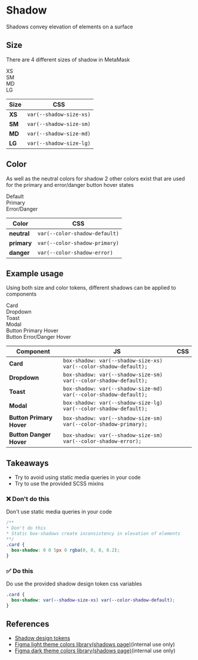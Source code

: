 
<Meta title="Foundations / Shadow" />

# Shadow

Shadows convey elevation of elements on a surface

## Size

There are 4 different sizes of shadow in MetaMask

<div
  style={{
    display: 'grid',
    gap: '32px',
    gridTemplateColumns: 'repeat(auto-fill, 200px)',
    marginTop: 16,
    marginBottom: 16,
  }}
>
  <div
    style={{
      height: 100,
      backgroundColor: 'var(--color-background-default)',
      boxShadow: 'var(--shadow-size-xs) var(--color-shadow-default',
      borderRadius: '4px',
      display: 'grid',
      alignContent: 'center',
      justifyContent: 'center',
      color: 'var(--color-text-default)',
    }}
  >
    <span>XS</span>
  </div>
  <div
    style={{
      height: 100,
      backgroundColor: 'var(--color-background-default)',
      boxShadow: 'var(--shadow-size-sm) var(--color-shadow-default',
      borderRadius: '4px',
      display: 'grid',
      alignContent: 'center',
      justifyContent: 'center',
      color: 'var(--color-text-default)',
    }}
  >
    <span>SM</span>
  </div>
  <div
    style={{
      height: 100,
      backgroundColor: 'var(--color-background-default)',
      boxShadow: 'var(--shadow-size-md) var(--color-shadow-default',
      borderRadius: '4px',
      display: 'grid',
      alignContent: 'center',
      justifyContent: 'center',
      color: 'var(--color-text-default)',
    }}
  >
    <span>MD</span>
  </div>
  <div
    style={{
      height: 100,
      backgroundColor: 'var(--color-background-default)',
      boxShadow: 'var(--shadow-size-lg) var(--color-shadow-default',
      borderRadius: '4px',
      display: 'grid',
      alignContent: 'center',
      justifyContent: 'center',
      color: 'var(--color-text-default)',
    }}
  >
    <span>LG</span>
  </div>
</div>

| Size   | CSS                     |
| ------ | ----------------------- |
| **XS** | `var(--shadow-size-xs)` |
| **SM** | `var(--shadow-size-sm)` |
| **MD** | `var(--shadow-size-md)` |
| **LG** | `var(--shadow-size-lg)` |

## Color

As well as the neutral colors for shadow 2 other colors exist that are used for the primary and error/danger button hover states

<div
  style={{
    display: 'grid',
    gap: '32px',
    gridTemplateColumns: 'repeat(auto-fill, 200px)',
    marginTop: 16,
    marginBottom: 16,
  }}
>
  <div
    style={{
      height: 100,
      backgroundColor: 'var(--color-background-default)',
      boxShadow: 'var(--shadow-size-lg) var(--color-shadow-default',
      borderRadius: '4px',
      display: 'grid',
      alignContent: 'center',
      justifyContent: 'center',
      color: 'var(--color-text-default)',
    }}
  >
    <span>Default</span>
  </div>
  <div
    style={{
      height: 100,
      backgroundColor: 'var(--color-primary-default)',
      boxShadow: 'var(--shadow-size-lg) var(--color-shadow-primary',
      borderRadius: '4px',
      display: 'grid',
      alignContent: 'center',
      justifyContent: 'center',
      color: 'var(--color-primary-inverse)',
    }}
  >
    <span>Primary</span>
  </div>
  <div
    style={{
      height: 100,
      backgroundColor: 'var(--color-error-default)',
      boxShadow: 'var(--shadow-size-lg) var(--color-shadow-error',
      borderRadius: '4px',
      display: 'grid',
      alignContent: 'center',
      justifyContent: 'center',
      color: 'var(--color-error-inverse)',
    }}
  >
    <span>Error/Danger</span>
  </div>
</div>

| Color       | CSS                           |
| ----------- | ----------------------------- |
| **neutral** | `var(--color-shadow-default)` |
| **primary** | `var(--color-shadow-primary)` |
| **danger**  | `var(--color-shadow-error)`   |

## Example usage

Using both size and color tokens, different shadows can be applied to components

<div>
  <div
    style={{
      display: 'grid',
      gap: '32px',
      gridTemplateColumns: 'repeat(auto-fill, 200px)',
      marginBottom: '64px',
    }}
  >
    <div
      style={{
        borderRadius: '4px',
        display: 'grid',
        alignContent: 'center',
        justifyContent: 'center',
        height: 100,
        textAlign: 'center',
        boxShadow: 'var(--shadow-size-xs) var(--color-shadow-default)',
        color: 'var(--color-text-default)',
      }}
    >
      <span>Card</span>
    </div>
    <div
      style={{
        borderRadius: '4px',
        display: 'grid',
        alignContent: 'center',
        justifyContent: 'center',
        height: 100,
        textAlign: 'center',
        boxShadow: 'var(--shadow-size-sm) var(--color-shadow-default)',
        color: 'var(--color-text-default)',
      }}
    >
      <span>Dropdown</span>
    </div>
    <div
      style={{
        borderRadius: '4px',
        display: 'grid',
        alignContent: 'center',
        justifyContent: 'center',
        height: 100,
        textAlign: 'center',
        boxShadow: 'var(--shadow-size-md) var(--color-shadow-default)',
        color: 'var(--color-text-default)',
      }}
    >
      <span>Toast</span>
    </div>
    <div
      style={{
        borderRadius: '4px',
        display: 'grid',
        alignContent: 'center',
        justifyContent: 'center',
        height: 100,
        textAlign: 'center',
        boxShadow: 'var(--shadow-size-lg) var(--color-shadow-default)',
        color: 'var(--color-text-default)',
      }}
    >
      <span>Modal</span>
    </div>
  </div>
  <div
    style={{
      display: 'grid',
      gap: '32px',
      gridTemplateColumns: 'repeat(auto-fill, 200px)',
    }}
  >
    <div
      style={{
        borderRadius: '4px',
        display: 'grid',
        alignContent: 'center',
        justifyContent: 'center',
        height: 100,
        textAlign: 'center',
        boxShadow: 'var(--shadow-size-sm) var(--color-primary-shadow)',
        backgroundColor: 'var(--color-primary-default)',
        color: 'var(--color-primary-inverse)',
      }}
    >
      <span>Button Primary Hover</span>
    </div>
    <div
      style={{
        borderRadius: '4px',
        display: 'grid',
        alignContent: 'center',
        justifyContent: 'center',
        height: 100,
        textAlign: 'center',
        boxShadow: 'var(--shadow-size-sm) var(--color-error-shadow)',
        backgroundColor: 'var(--color-error-default)',
        color: 'var(--color-error-inverse)',
      }}
    >
      <span>Button Error/Danger Hover</span>
    </div>
  </div>
</div>

| Component                | JS                                                               | CSS |
| ------------------------ | ---------------------------------------------------------------- | --- |
| **Card**                 | `box-shadow: var(--shadow-size-xs) var(--color-shadow-default);` |
| **Dropdown**             | `box-shadow: var(--shadow-size-sm) var(--color-shadow-default);` |
| **Toast**                | `box-shadow: var(--shadow-size-md) var(--color-shadow-default);` |
| **Modal**                | `box-shadow: var(--shadow-size-lg) var(--color-shadow-default);` |
| **Button Primary Hover** | `box-shadow: var(--shadow-size-sm) var(--color-shadow-primary);` |
| **Button Danger Hover**  | `box-shadow: var(--shadow-size-sm) var(--color-shadow-error);`   |

## Takeaways

- Try to avoid using static media queries in your code
- Try to use the provided SCSS mixins

### ❌ Don't do this

Don't use static media queries in your code

```css
/**
* Don't do this
* Static box-shadows create inconsistency in elevation of elements
**/
.card {
  box-shadow: 0 0 5px 0 rgba(0, 0, 0, 0.2);
}
```

### ✅ Do this

Do use the provided shadow design token css variables

```css
.card {
  box-shadow: var(--shadow-size-xs) var(--color-shadow-default);
}
```

## References

- [Shadow design tokens](https://metamask.github.io/design-tokens/?path=/docs/shadows-shadows--shadow)
- [Figma light theme colors library(shadows page)](https://www.figma.com/file/kdFzEC7xzSNw7cXteqgzDW/%5BColor%5D-Light-Theme?node-id=753%3A719)(internal use only)
- [Figma dark theme colors library(shadows page)](https://www.figma.com/file/rLKsoqpjyoKauYnFDcBIbO/%5BColor%5D-Dark-Theme?node-id=522%3A1022)(internal use only)
